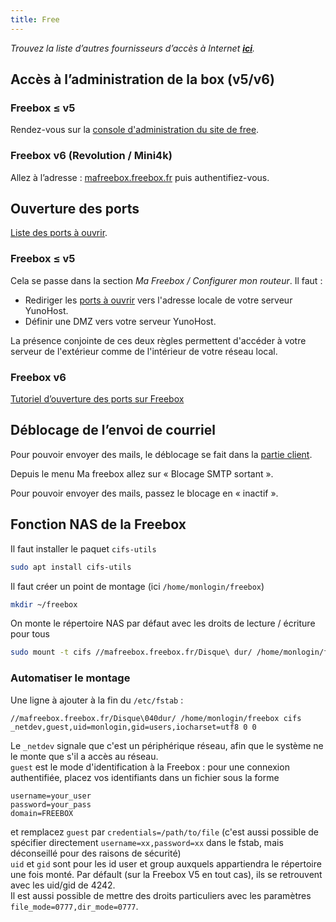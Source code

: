 ```yaml
---
title: Free
---
```


*Trouvez la liste d’autres fournisseurs d’accès à Internet **[ici](/install/providers/isp/)**.*

## Accès à l’administration de la box (v5/v6)

### Freebox ≤ v5

Rendez-vous sur la [console d'administration du site de free](https://subscribe.free.fr/login/).

### Freebox v6 (Revolution / Mini4k)

Allez à l’adresse : [mafreebox.freebox.fr](http://mafreebox.freebox.fr) puis authentifiez-vous.

## Ouverture des ports

[Liste des ports à ouvrir](/install/post_install/port_forwarding).

### Freebox ≤ v5

Cela se passe dans la section *Ma Freebox / Configurer mon routeur*. Il faut :

- Rediriger les [ports à ouvrir](/install/post_install/port_forwarding) vers l'adresse locale de votre serveur YunoHost.
- Définir une DMZ vers votre serveur YunoHost.

La présence conjointe de ces deux règles permettent d'accéder à votre serveur de l'extérieur comme de l'intérieur de votre réseau local.

### Freebox v6

[Tutoriel d’ouverture des ports sur Freebox](http://www.astuces-pratiques.fr/informatique/ouvrir-un-port-sur-la-freebox-revolution)

## Déblocage de l’envoi de courriel

Pour pouvoir envoyer des mails, le déblocage se fait dans la [partie client](https://subscribe.free.fr/login/).

Depuis le menu Ma freebox allez sur « Blocage SMTP sortant ».

Pour pouvoir envoyer des mails, passez le blocage en « inactif ».

## Fonction NAS de la Freebox

Il faut installer le paquet `cifs-utils`

```bash
sudo apt install cifs-utils
```

Il faut créer un point de montage (ici `/home/monlogin/freebox`)

```bash
mkdir ~/freebox
```

On monte le répertoire NAS par défaut avec les droits de lecture / écriture pour tous

```bash
sudo mount -t cifs //mafreebox.freebox.fr/Disque\ dur/ /home/monlogin/freebox -o guest,iocharset=utf8,file_mode=0777,dir_mode=0777
```

### Automatiser le montage  

Une ligne à ajouter à la fin du `/etc/fstab` :

```text
//mafreebox.freebox.fr/Disque\040dur/ /home/monlogin/freebox cifs _netdev,guest,uid=monlogin,gid=users,iocharset=utf8 0 0
```

Le `_netdev` signale que c'est un périphérique réseau, afin que le système ne le monte que s'il a accès au réseau.  
`guest` est le mode d'identification à la Freebox : pour une connexion authentifiée, placez vos identifiants dans un fichier sous la forme

```text
username=your_user
password=your_pass
domain=FREEBOX
```  

et remplacez `guest` par `credentials=/path/to/file` (c'est aussi possible de spécifier directement `username=xx,password=xx` dans le fstab, mais déconseillé pour des raisons de sécurité)  
`uid` et `gid` sont pour les id user et group auxquels appartiendra le répertoire une fois monté. Par défault (sur la Freebox V5 en tout cas), ils se retrouvent avec les uid/gid de 4242.  
Il est aussi possible de mettre des droits particuliers avec les paramètres `file_mode=0777,dir_mode=0777`.

